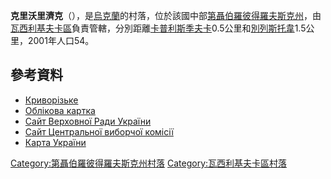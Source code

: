 {{coord|48|4|50|N|35|52|29|E|scale:30000_region:UA|display=title}}

'''克里沃里濟克'''（{{lang-uk|Криворізьке}}），是[[烏克蘭|烏克蘭]]的村落，位於該國中部[[第聶伯羅彼得羅夫斯克州|第聶伯羅彼得羅夫斯克州]]，由[[瓦西利基夫卡區|瓦西利基夫卡區]]負責管轄，分別距離[[卡普利斯季夫卡|卡普利斯季夫卡]]0.5公里和[[別列斯托韋_(諾沃米科拉伊夫卡區)|別列斯托韋]]1.5公里，2001年人口54。

==參考資料==
* [http://gska2.rada.gov.ua/pls/z7502/A005?rdat1=06.12.2007&rf7571=5198 Криворізьке]{{dead link|date=2017年11月 |bot=InternetArchiveBot |fix-attempted=yes }}
* [http://gska2.rada.gov.ua/pls/z7502/A005?rdat1=29.01.2010&rf7571=5198 Облікова картка]{{dead link|date=2017年11月 |bot=InternetArchiveBot |fix-attempted=yes }}
* [https://web.archive.org/web/20071223190549/http://portal.rada.gov.ua/ Сайт Верховної Ради України]
* [http://www.cvk.gov.ua Сайт Центральної виборчої комісії]{{Wayback|url=http://www.cvk.gov.ua/ |date=20101203204641 }}
* [http://maps.vlasenko.net/ Карта України]{{Wayback|url=http://maps.vlasenko.net/ |date=20160215103730 }}

{{DEFAULTSORT:Криворізьке}}
[[Category:第聶伯羅彼得羅夫斯克州村落|Category:第聶伯羅彼得羅夫斯克州村落]]
[[Category:瓦西利基夫卡區村落|Category:瓦西利基夫卡區村落]]


{{Dnipropetrovsk-geo-stub}}